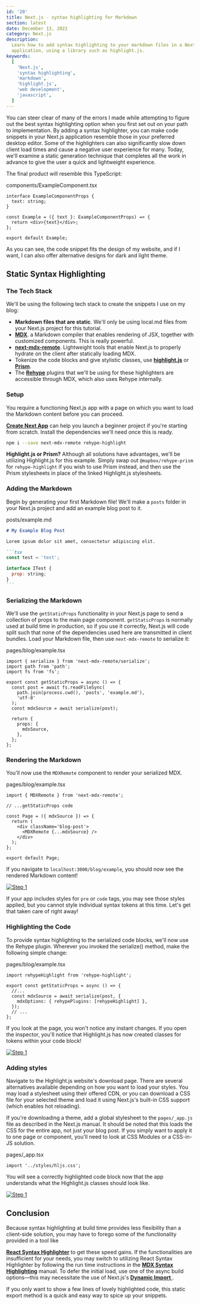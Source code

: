 ```yaml
---
id: '20'
title: Next.js - syntax highlighting for Markdown
section: latest
date: December 13, 2022
category: Next.js
description:
  Learn how to add syntax highlighting to your markdown files in a Next.js
  application, using a library such as highlight.js.
keywords:
  [
    'Next.js',
    'syntax highlighting',
    'markdown',
    'highlight.js',
    'web development',
    'javascript',
  ]
---
```


You can steer clear of many of the errors I made while attempting to figure out the best syntax highlighting option when you first set out on your path to implementation. By adding a syntax highlighter, you can make code snippets in your Next.js application resemble those in your preferred desktop editor. Some of the highlighters can also significantly slow down client load times and cause a negative user experience for many. Today, we'll examine a static generation technique that completes all the work in advance to give the user a quick and lightweight experience.

The final product will resemble this TypeScript:

<PostCodeHeader>
  components/ExampleComponent.tsx
</PostCodeHeader>

```tsx
interface ExampleComponentProps {
  text: string;
}

const Example = ({ text }: ExampleComponentProps) => {
  return <div>{text}</div>;
};

export default Example;
```

As you can see, the code snippet fits the design of my website, and if I want, I can also offer alternative designs for dark and light theme.

## Static Syntax Highlighting

### The Tech Stack

We'll be using the following tech stack to create the snippets I use on my blog:

- **Markdown files that are static**. We'll only be using local.md files from your Next.js project for this tutorial.
- <a href='https://mdxjs.com/' target='_blank'><strong>MDX</strong></a>. a Markdown compiler that enables rendering of JSX, together with customized components. This is really powerful.
- <a href='https://github.com/hashicorp/next-mdx-remote' target='_blank'><strong>next-mdx-remote</strong></a>. Lightweight tools that enable Next.js to properly hydrate on the client after statically loading MDX.
- Tokenize the code blocks and give stylistic classes, use <a href='https://highlightjs.org/' target='_blank'><strong>highlight.js</strong></a> or <a href='https://prismjs.com/' target='_blank'><strong>Prism</strong></a>.
- The <a href='https://github.com/rehypejs/rehype' target='_blank'><strong>Rehype</strong></a> plugins that we'll be using for these highlighters are accessible through MDX, which also uses Rehype internally.

### Setup

You require a functioning Next.js app with a page on which you want to load the Markdown content before you can proceed.

<a href='https://nextjs.org/docs/api-reference/create-next-app' target='_blank'><strong>Create Next App</strong></a> can help you launch a beginner project if you're starting from scratch. Install the dependencies we'll need once this is ready.

```bash
npm i --save next-mdx-remote rehype-highlight
```

**Highlight.js or Prism?** Although all solutions have advantages, we'll be utilizing Highlight.js for this example. Simply swap out `@mapbox/rehype-prism` for `rehype-highlight` if you wish to use Prism instead, and then use the Prism stylesheets in place of the linked Highlight.js stylesheets.

### Adding the Markdown

Begin by generating your first Markdown file! We'll make a `posts` folder in your Next.js project and add an example blog post to it.

<PostCodeHeader>
  posts/example.md
</PostCodeHeader>

````md
# My Example Blog Post

Lorem ipsum dolor sit amet, consectetur adipiscing elit.

```tsx
const test = 'test';

interface ITest {
  prop: string;
}
```
````

### Serializing the Markdown

We'll use the `getStaticProps` functionality in your Next.js page to send a collection of props to the main page component. `getStaticProps` is normally used at build time in production, so if you use it correctly, Next.js will code split such that none of the dependencies used here are transmitted in client bundles. Load your Markdown file, then use `next-mdx-remote` to serialize it:

<PostCodeHeader>
  pages/blog/example.tsx
</PostCodeHeader>

```tsx
import { serialize } from 'next-mdx-remote/serialize';
import path from 'path';
import fs from 'fs';

export const getStaticProps = async () => {
  const post = await fs.readFileSync(
    path.join(process.cwd(), 'posts', 'example.md'),
    'utf-8'
  );
  const mdxSource = await serialize(post);

  return {
    props: {
      mdxSource,
    },
  };
};
```

### Rendering the Markdown

You'll now use the `MDXRemote` component to render your serialized MDX.

<PostCodeHeader>
  pages/blog/example.tsx
</PostCodeHeader>

```tsx
import { MDXRemote } from 'next-mdx-remote';

// ...getStaticProps code

const Page = ({ mdxSource }) => {
  return (
    <div className='blog-post'>
      <MDXRemote {...mdxSource} />
    </div>
  );
};

export default Page;
```

If you navigate to `localhost:3000/blog/example`, you should now see the rendered Markdown content!

<a href='https://res.cloudinary.com/deihopdzq/image/upload/v1670959749/itsygankov.com/Next.js%20-%20static%20syntax%20highlighting%20for%20Markdown/1_hmiotv.png' target='_blank'><img src='https://res.cloudinary.com/deihopdzq/image/upload/v1670959749/itsygankov.com/Next.js%20-%20static%20syntax%20highlighting%20for%20Markdown/1_hmiotv.png' alt='Step 1' /></a>

If your app includes styles for `pre` or `code` tags, you may see those styles applied, but you cannot style individual syntax tokens at this time. Let's get that taken care of right away!

### Highlighting the Code

To provide syntax highlighting to the serialized code blocks, we'll now use the Rehype plugin. Wherever you invoked the serialize() method, make the following simple change:

<PostCodeHeader>
  pages/blog/example.tsx
</PostCodeHeader>

```tsx
import rehypeHighlight from 'rehype-highlight';

export const getStaticProps = async () => {
  //...
  const mdxSource = await serialize(post, {
    mdxOptions: { rehypePlugins: [rehypeHighlight] },
  });
  // ...
};
```

If you look at the page, you won't notice any instant changes. If you open the inspector, you'll notice that Highlight.js has now created classes for tokens within your code block!

<a href='https://res.cloudinary.com/deihopdzq/image/upload/v1670959785/itsygankov.com/Next.js%20-%20static%20syntax%20highlighting%20for%20Markdown/2_v1mvha.png' target='_blank'><img src='https://res.cloudinary.com/deihopdzq/image/upload/v1670959785/itsygankov.com/Next.js%20-%20static%20syntax%20highlighting%20for%20Markdown/2_v1mvha.png' alt='Step 1' /></a>

### Adding styles

Navigate to the Highlight.js website's download page. There are several alternatives available depending on how you want to load your styles. You may load a stylesheet using their offered CDN, or you can download a CSS file for your selected theme and load it using Next.js's built-in CSS support (which enables hot reloading).

If you're downloading a theme, add a global stylesheet to the `pages/_app.js` file as described in the Next.js manual. It should be noted that this loads the CSS for the entire app, not just your blog post. If you simply want to apply it to one page or component, you'll need to look at CSS Modules or a CSS-in-JS solution.

<PostCodeHeader>
  pages/_app.tsx
</PostCodeHeader>

```tsx
import '../styles/hljs.css';
```

You will see a correctly highlighted code block now that the app understands what the Highlight.js classes should look like.

<a href='https://res.cloudinary.com/deihopdzq/image/upload/v1670959785/itsygankov.com/Next.js%20-%20static%20syntax%20highlighting%20for%20Markdown/3_nkz33z.png' target='_blank' ><img src='https://res.cloudinary.com/deihopdzq/image/upload/v1670959785/itsygankov.com/Next.js%20-%20static%20syntax%20highlighting%20for%20Markdown/3_nkz33z.png' alt='Step 1' /></a>

## Conclusion

Because syntax highlighting at build time provides less flexibility than a client-side solution, you may have to forego some of the functionality provided in a tool like

<a href='https://github.com/react-syntax-highlighter/react-syntax-highlighter' target='_blank'><strong>React Syntax Highlighter</strong></a> to get these speed gains. If the functionalities are insufficient for your needs, you may switch to utilizing React Syntax Highlighter by following the run time instructions in the <a href='https://mdxjs.com/guides/syntax-highlighting/#syntax-highlighting-at-run-time' target='_blank'><strong>MDX Syntax Highlighting</strong></a> manual. To defer the initial load, use one of the async build options—this may necessitate the use of Next.js's <a href='https://nextjs.org/docs/advanced-features/dynamic-import' target='_blank' > <strong>Dynamic Import</strong> </a> .

If you only want to show a few lines of lovely highlighted code, this static export method is a quick and easy way to spice up your snippets.

